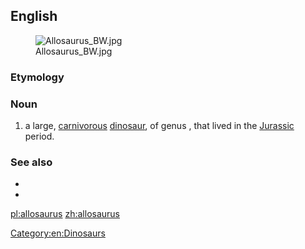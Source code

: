 {{also|Allosaurus}}
==English==
[[File:Allosaurus BW.jpg|thumb]]
===Etymology===
{{rfe}}
===Noun===
{{en-noun|allosauruses}}
# a large, [[carnivorous]] [[dinosaur]], of genus {{taxlink|Allosaurus|genus}}, that lived in the [[Jurassic]] period.

===See also===
* {{pedia}}
* {{specieslite}}

[[Category:en:Dinosaurs]]

[[pl:allosaurus]]
[[zh:allosaurus]]